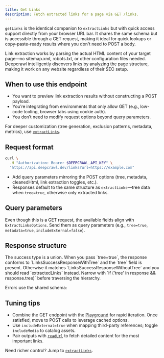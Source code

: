```yaml
---
title: Get Links
description: Fetch extracted links for a page via GET /links.
---
```


`getLinks` is the identical companion to `extractLinks` but with quick access support directly from your browser URL bar. It shares the same schema but is accessible through a GET request, making it ideal for quick lookups or copy-paste-ready results where you don't need to POST a body.

<Callout type="success" title="No prerequisites required">
Link extraction works by parsing the actual HTML content of your target page—no sitemap.xml, robots.txt, or other configuration files needed. Deepcrawl intelligently discovers links by analyzing the page structure, making it work on any website regardless of their SEO setup.
</Callout>

## When to use this endpoint
- You want to preview link extraction results without constructing a POST payload.
- You’re integrating from environments that only allow GET (e.g., low-code tooling, browser tabs using cookie auth).
- You don’t need to modify request options beyond query parameters.

For deeper customization (tree generation, exclusion patterns, metadata, metrics), use [`extractLinks`](/docs/features/links/extractLinks).

## Request format

```bash
curl \
  -H "Authorization: Bearer $DEEPCRAWL_API_KEY" \
  "https://api.deepcrawl.dev/links?url=https://example.com"
```

- Add query parameters mirroring the POST options (tree, metadata, cleanedHtml, link extraction toggles, etc.).
- Responses default to the same structure as `extractLinks`—tree data when `tree=true`, otherwise only extracted links.

## Query parameters

<AutoTypeTable
  path="../../packages/contracts/src/links.ts"
  name="ExtractLinksOptions"
/>

Even though this is a GET request, the available fields align with `ExtractLinksOptions`. Send them as query parameters (e.g., `tree=true`, `metadata=true`, `includeExternal=false`).

## Response structure

<AutoTypeTable
  path="../../packages/types/src/routers/links/types.ts"
  name="LinksSuccessResponse"
/>

<Callout type="info">
The success type is a union. When you pass `tree=true`, the response conforms to `LinksSuccessResponseWithTree` and the `tree` field is present. Otherwise it matches `LinksSuccessResponseWithoutTree` and you should read `extractedLinks` instead. Narrow with `if ('tree' in response && response.tree)` before traversing the hierarchy.
</Callout>

Errors use the shared schema:

<AutoTypeTable
  path="../../packages/types/src/routers/links/types.ts"
  name="LinksErrorResponse"
/>

## Tuning tips
- Combine the GET endpoint with the [Playground](/docs/usage/playground) for rapid iteration. Once satisfied, move to POST calls to leverage cached options.
- Use `includeExternal=true` when mapping third-party references; toggle `includeMedia` to catalog assets.
- Pair outputs with [`readUrl`](/docs/features/read/readUrl) to fetch detailed content for the most important links.

Need richer control? Jump to [`extractLinks`](/docs/features/links/extractLinks).

